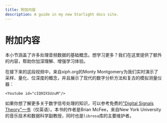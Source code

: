 ```yaml
---
title: 附加内容
description: A guide in my new Starlight docs site.
---
```

# 附加内容

本小节涵盖了许多处理音频数据的基础概念。想学习更多？我们在这里提供了额外的内容，帮助你加深理解、增强学习体验。

在接下来的这段视频中，来自xiph.org的Monty Montgomery为我们实时演示了采样、量化、位深度的概念，并且展示了现代的数字分析方法和复古的模拟测量仪器：
```
<Youtube id="cIQ9IXSUzuM"/>
```
如果你想了解更多关于数字信号处理的知识，可以参考免费的["Digital Signals Theory"一书](https://brianmcfee.net/dstbook-site/content/intro.html)（仅英语）。本书的作者是Brian McFee，来自New York University的音乐技术和数据科学副教授，同时也是`librosa`库的主要维护者。

